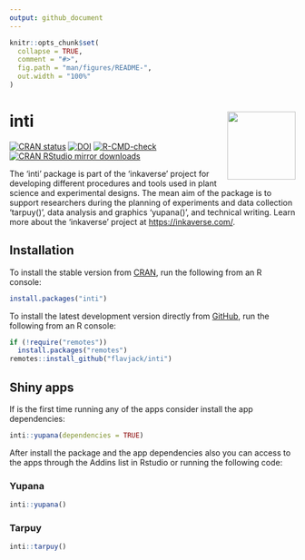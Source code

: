 ```yaml
---
output: github_document
---
```


<!-- README.md is generated from README.Rmd. Please edit that file -->

```r
knitr::opts_chunk$set(
  collapse = TRUE,
  comment = "#>",
  fig.path = "man/figures/README-",
  out.width = "100%"
)
```

# inti <img src="man/figures/logo.png" align="right" alt="" width="120" />

<!-- badges: start -->
[![CRAN status](https://www.r-pkg.org/badges/version/inti)](https://CRAN.R-project.org/package=inti)
[![DOI](https://zenodo.org/badge/82401374.svg)](https://zenodo.org/badge/latestdoi/82401374)
[![R-CMD-check](https://github.com/Flavjack/inti/workflows/R-CMD-check/badge.svg)](https://github.com/Flavjack/inti/actions)
[![CRAN RStudio mirror downloads](https://cranlogs.r-pkg.org/badges/grand-total/inti?color=brightgreen)](https://r-pkg.org/pkg/inti)
<!-- badges: end -->

The 'inti' package is part of the 'inkaverse' project for developing different procedures and tools used in plant science and experimental designs. The mean aim of the package is to support researchers during the planning of experiments and data collection 'tarpuy()', data analysis and graphics 'yupana()', and technical writing. Learn more about the 'inkaverse' project at <https://inkaverse.com/>.

## Installation

To install the stable version from [CRAN](https://cran.r-project.org/package=inti), run the following from an R console:

```r
install.packages("inti")
```

To install the latest development version directly from [GitHub](https://github.com/flavjack/inti), run the following from an R console:

```r
if (!require("remotes"))
  install.packages("remotes")
remotes::install_github("flavjack/inti")
```

## Shiny apps

If is the first time running any of the apps consider install the app dependencies:

```r
inti::yupana(dependencies = TRUE)
```

After install the package and the app dependencies also you can access to the apps through the Addins list in Rstudio or running the following code:

### Yupana

```r
inti::yupana()
```

### Tarpuy

```r
inti::tarpuy()
```

